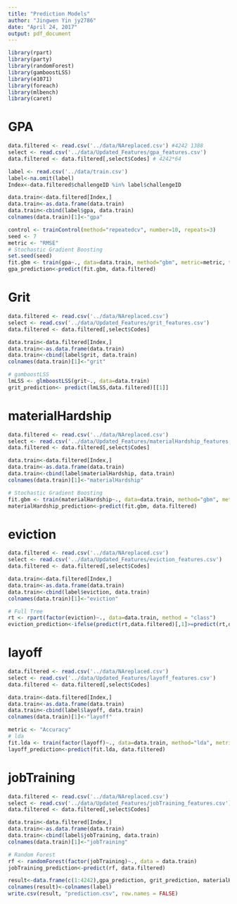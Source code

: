 ```yaml
---
title: "Prediction Models"
author: "Jingwen Yin jy2786"
date: "April 24, 2017"
output: pdf_document
---
```

```r
library(rpart)
library(party)
library(randomForest)
library(gamboostLSS)
library(e1071)
library(foreach)
library(mlbench)
library(caret)
```

# GPA
```r
data.filtered <- read.csv('../data/NAreplaced.csv') #4242 1388
select <- read.csv('../data/Updated_Features/gpa_features.csv')
data.filtered <- data.filtered[,select$Codes] # 4242*64

label <- read.csv('../data/train.csv')
label<-na.omit(label)
Index<-data.filtered$challengeID %in% label$challengeID

data.train<-data.filtered[Index,]
data.train<-as.data.frame(data.train)
data.train<-cbind(label$gpa, data.train)
colnames(data.train)[1]<-"gpa"

control <- trainControl(method="repeatedcv", number=10, repeats=3)
seed <- 7
metric <- "RMSE"
# Stochastic Gradient Boosting
set.seed(seed)
fit.gbm <- train(gpa~., data=data.train, method="gbm", metric=metric, trControl=control, verbose=FALSE)
gpa_prediction<-predict(fit.gbm, data.filtered)
```

# Grit
```r
data.filtered <- read.csv('../data/NAreplaced.csv') 
select <- read.csv('../data/Updated_Features/grit_features.csv')
data.filtered <- data.filtered[,select$Codes] 

data.train<-data.filtered[Index,]
data.train<-as.data.frame(data.train)
data.train<-cbind(label$grit, data.train)
colnames(data.train)[1]<-"grit"

# gamboostLSS
lmLSS <- glmboostLSS(grit~., data=data.train)
grit_prediction<- predict(lmLSS,data.filtered)[[1]]
```

# materialHardship
```r
data.filtered <- read.csv('../data/NAreplaced.csv') 
select <- read.csv('../data/Updated_Features/materialHardship_features.csv')
data.filtered <- data.filtered[,select$Codes] 

data.train<-data.filtered[Index,]
data.train<-as.data.frame(data.train)
data.train<-cbind(label$materialHardship, data.train)
colnames(data.train)[1]<-"materialHardship"

# Stochastic Gradient Boosting
fit.gbm <- train(materialHardship~., data=data.train, method="gbm", metric=metric, trControl=control, verbose=FALSE)
materialHardship_prediction<-predict(fit.gbm, data.filtered)
```

# eviction
```r
data.filtered <- read.csv('../data/NAreplaced.csv') 
select <- read.csv('../data/Updated_Features/eviction_features.csv')
data.filtered <- data.filtered[,select$Codes] 

data.train<-data.filtered[Index,]
data.train<-as.data.frame(data.train)
data.train<-cbind(label$eviction, data.train)
colnames(data.train)[1]<-"eviction"

# Full Tree
rt <- rpart(factor(eviction)~., data=data.train, method = "class")
eviction_prediction<-ifelse(predict(rt,data.filtered)[,1]>=predict(rt,data.filtered)[,2], 0, 1)
```

# layoff
```r
data.filtered <- read.csv('../data/NAreplaced.csv') 
select <- read.csv('../data/Updated_Features/layoff_features.csv')
data.filtered <- data.filtered[,select$Codes] 

data.train<-data.filtered[Index,]
data.train<-as.data.frame(data.train)
data.train<-cbind(label$layoff, data.train)
colnames(data.train)[1]<-"layoff"

metric <- "Accuracy"
# lda
fit.lda <- train(factor(layoff)~., data=data.train, method="lda", metric=metric, trControl=control)
layoff_prediction<-predict(fit.lda, data.filtered)
```

# jobTraining
```r
data.filtered <- read.csv('../data/NAreplaced.csv') 
select <- read.csv('../data/Updated_Features/jobTraining_features.csv')
data.filtered <- data.filtered[,select$Codes] 

data.train<-data.filtered[Index,]
data.train<-as.data.frame(data.train)
data.train<-cbind(label$jobTraining, data.train)
colnames(data.train)[1]<-"jobTraining"

# Random Forest
rf <- randomForest(factor(jobTraining)~., data = data.train)
jobTraining_prediction<-predict(rf, data.filtered)
```

```r
result<-data.frame(c(1:4242),gpa_prediction, grit_prediction, materialHardship_prediction, eviction_prediction, layoff_prediction, jobTraining_prediction)
colnames(result)<-colnames(label)
write.csv(result, "prediction.csv", row.names = FALSE)
```


